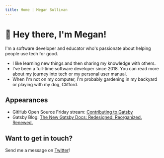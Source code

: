 ```yaml
---
title: Home | Megan Sullivan
---
```





# <span class={waveStyles}>👋</span> Hey there, I'm Megan!

I'm a software developer and educator who's passionate about helping people use tech for good.

* I like <Link to="/now">learning new things</Link> and then <Link to="/blog">sharing my knowledge</Link> with others.
* I've been a full-time software developer since 2018. You can read more about <Link to="/journey">my journey into tech</Link> or <Link to="manual">my personal user manual</Link>.
* When I'm not on my computer, I'm probably gardening in my backyard or playing with my dog, Clifford.

## Appearances

* GitHub Open Source Friday stream: [Contributing to Gatsby](https://www.youtube.com/watch?v=4qHzcKIhKHQ)
* Gatsby Blog: [The New Gatsby Docs: Redesigned. Reorganized. Renewed.](https://www.gatsbyjs.com/blog/announcing-new-gatsby-docs-site)

<CallToActionBox>

  ## Want to get in touch?
  
  Send me a message on [Twitter](https://twitter.com/meganesulli)!

</CallToActionBox>
